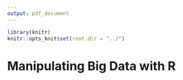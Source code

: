 ```yaml
---
output: pdf_document
---
```


```r
library(knitr)
knitr::opts_knit$set(root.dir = "../")
```

\newpage

# Manipulating Big Data with R

